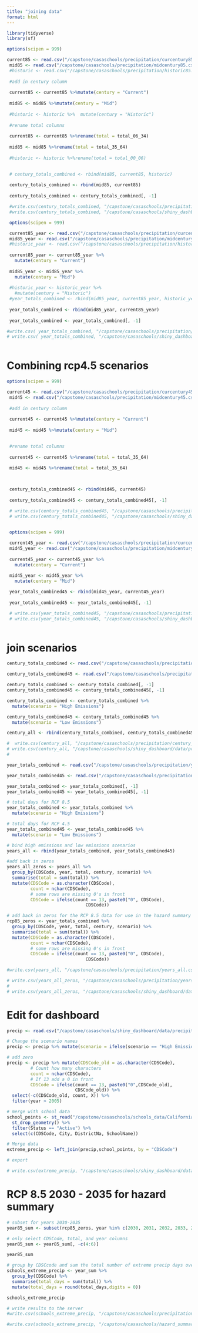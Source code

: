 ```yaml
---
title: "joining data"
format: html
---
```


```r
library(tidyverse)
library(sf)
```

```r
options(scipen = 999)

current85 <- read.csv("/capstone/casaschools/precipitation/curcentury85.csv")
 mid85 <- read.csv("/capstone/casaschools/precipitation/midcentury85.csv")
 #historic <- read.csv("/capstone/casaschools/precipitation/historic85.csv")
 
 #add in century column
 
 current85 <- current85 %>%mutate(century = "Current")
 
 mid85 <- mid85 %>%mutate(century = "Mid")
 
 #historic <- historic %>%  mutate(century = "Historic")
 
 #rename total columns
 
 current85 <- current85 %>%rename(total = total_06_34)
 
 mid85 <- mid85 %>%rename(total = total_35_64)
 
 #historic <- historic %>%rename(total = total_00_06)
 

 # century_totals_combined <- rbind(mid85, current85, historic)
 
 century_totals_combined <- rbind(mid85, current85)
 
 century_totals_combined <- century_totals_combined[, -1]

 #write.csv(century_totals_combined, "/capstone/casaschools/precipitation/century_totals_combined.csv")
 #write.csv(century_totals_combined, "/capstone/casaschools/shiny_dashboard/data/precipitation/century_totals_combined.csv")

```

```r

 options(scipen = 999)

 current85_year <- read.csv("/capstone/casaschools/precipitation/curcentury85_year.csv")
 mid85_year <- read.csv("/capstone/casaschools/precipitation/midcentury85_year.csv")
 #historic_year <- read.csv("/capstone/casaschools/precipitation/historic85_year.csv")
 
 current85_year <- current85_year %>%
   mutate(century = "Current")
 
 mid85_year <- mid85_year %>%
   mutate(century = "Mid")
 
 #historic_year <- historic_year %>% 
   #mutate(century = "Historic")
 #year_totals_combined <- rbind(mid85_year, current85_year, historic_year)
 
 year_totals_combined <- rbind(mid85_year, current85_year)
 
 year_totals_combined <- year_totals_combined[, -1]

#write.csv( year_totals_combined, "/capstone/casaschools/precipitation/year_totals_combined.csv")
# write.csv( year_totals_combined, "/capstone/casaschools/shiny_dashboard/data/precipitation/year_totals_combined.csv")
 
```

# Combining rcp4.5 scenarios

```r
options(scipen = 999)

current45 <- read.csv("/capstone/casaschools/precipitation/curcentury45.csv")
 mid45 <- read.csv("/capstone/casaschools/precipitation/midcentury45.csv")
 
 #add in century column
 
 current45 <- current45 %>%mutate(century = "Current")
 
 mid45 <- mid45 %>%mutate(century = "Mid")

 
 #rename total columns
 
 current45 <- current45 %>%rename(total = total_35_64)
 
 mid45 <- mid45 %>%rename(total = total_35_64)

 

 century_totals_combined45 <- rbind(mid45, current45)
 
 century_totals_combined45 <- century_totals_combined45[, -1]

 # write.csv(century_totals_combined45, "/capstone/casaschools/precipitation/century_totals_combined45.csv")
 # write.csv(century_totals_combined45, "/capstone/casaschools/shiny_dashboard/data/precipitation/century_totals_combined45.csv")
 
```

```r
 options(scipen = 999)

 current45_year <- read.csv("/capstone/casaschools/precipitation/curcentury45_year.csv")
 mid45_year <- read.csv("/capstone/casaschools/precipitation/midcentury45_year.csv")
 
 current45_year <- current45_year %>%
   mutate(century = "Current")
 
 mid45_year <- mid45_year %>%
   mutate(century = "Mid")

 year_totals_combined45 <- rbind(mid45_year, current45_year)
 
 year_totals_combined45 <- year_totals_combined45[, -1]

 # write.csv(year_totals_combined45, "/capstone/casaschools/precipitation/year_totals_combined45.csv")
 # write.csv(year_totals_combined45, "/capstone/casaschools/shiny_dashboard/data/precipitation/year_totals_combined45.csv")
 
```

# join scenarios

```r
century_totals_combined <- read.csv("/capstone/casaschools/precipitation/century_totals_combined.csv")

century_totals_combined45 <- read.csv("/capstone/casaschools/precipitation/century_totals_combined45.csv")

century_totals_combined <- century_totals_combined[, -1]
century_totals_combined45 <- century_totals_combined45[, -1]

century_totals_combined <- century_totals_combined %>% 
  mutate(scenario = "High Emissions")

century_totals_combined45 <- century_totals_combined45 %>% 
  mutate(scenario = "Low Emissions")

century_all <- rbind(century_totals_combined, century_totals_combined45)

#  write.csv(century_all, "/capstone/casaschools/precipitation/century_all.csv")
# write.csv(century_all, "/capstone/casaschools/shiny_dashboard/data/precipitation/century_all.csv")
#  
```

```r
year_totals_combined <- read.csv("/capstone/casaschools/precipitation/year_totals_combined.csv")

year_totals_combined45 <- read.csv("/capstone/casaschools/precipitation/year_totals_combined45.csv")

year_totals_combined <- year_totals_combined[, -1]
year_totals_combined45 <- year_totals_combined45[, -1]

# total days for RCP 8.5
year_totals_combined <- year_totals_combined %>% 
  mutate(scenario = "High Emissions")

# total days for RCP 4.5
year_totals_combined45 <- year_totals_combined45 %>% 
  mutate(scenario = "Low Emissions")

# bind high emissions and low emissions scenarios
years_all <- rbind(year_totals_combined, year_totals_combined45)

#add back in zeros
years_all_zeros <- years_all %>%
  group_by(CDSCode, year, total, century, scenario) %>%
  summarise(total = sum(total)) %>%
  mutate(CDSCode = as.character(CDSCode),
         count = nchar(CDSCode),
         # some rows are missing 0's in front
         CDSCode = ifelse(count == 13, paste0("0", CDSCode),
                              CDSCode))

# add back in zeros for the RCP 8.5 data for use in the hazard summary calculation
rcp85_zeros <- year_totals_combined %>% 
  group_by(CDSCode, year, total, century, scenario) %>% 
  summarise(total = sum(total)) %>% 
  mutate(CDSCode = as.character(CDSCode),
         count = nchar(CDSCode),
         # some rows are missing 0's in front
         CDSCode = ifelse(count == 13, paste0("0", CDSCode),
                              CDSCode))

#write.csv(years_all, "/capstone/casaschools/precipitation/years_all.csv")

# write.csv(years_all_zeros, "/capstone/casaschools/precipitation/years_all_zeros.csv")
# 
# write.csv(years_all_zeros, "/capstone/casaschools/shiny_dashboard/data/precipitation/years_all_zeros.csv")
```

# Edit for dashboard
```r
precip <- read.csv("/capstone/casaschools/shiny_dashboard/data/precipitation/years_all_zeros.csv")

# Change the scenario names
precip <- precip %>% mutate(scenario = ifelse(scenario == "High Emissions","High greenhouse gas emissions","Reduced greenhouse gas emissions"))

# add zero
precip <- precip %>% mutate(CDSCode_old = as.character(CDSCode),
         # Count how many characters
         count = nchar(CDSCode),
         # If 13 add a 0 in front
         CDSCode = ifelse(count == 13, paste0("0",CDSCode_old),
                          CDSCode_old)) %>% 
  select(-c(CDSCode_old, count, X)) %>% 
  filter(year > 2005)

# merge with school data
school_points <- st_read("/capstone/casaschools/schools_data/California_Schools_2022-23/California_Schools_2022-23.shp") %>%
  st_drop_geometry() %>% 
  filter(Status == "Active") %>% 
  select(c(CDSCode, City, DistrictNa, SchoolName))

# Merge data 
extreme_precip <- left_join(precip,school_points, by = "CDSCode")

# export 

# write.csv(extreme_precip, "/capstone/casaschools/shiny_dashboard/data/precipitation/extreme_precipitation.csv")


```



# RCP 8.5 2030 - 2035 for hazard summary

```r
# subset for years 2030-2035
year85_sum <- subset(rcp85_zeros, year %in% c(2030, 2031, 2032, 2033, 2034, 2035))

# only select CDSCode, total, and year columns
year85_sum <- year85_sum[, -c(4:6)]

year85_sum

# group by CDSCcode and sum the total number of extreme precip days over the range of years
schools_extreme_precip <- year_sum %>% 
  group_by(CDSCode) %>% 
  summarise(total_days = sum(total)) %>% 
  mutate(total_days = round(total_days,digits = 0))

schools_extreme_precip

# write results to the server
#write.csv(schools_extreme_precip, "/capstone/casaschools/precipitation/schools_extreme_precip.csv")

#write.csv(schools_extreme_precip, "/capstone/casaschools/hazard_summary/individual_tables/schools_extreme_precip.csv")
```

